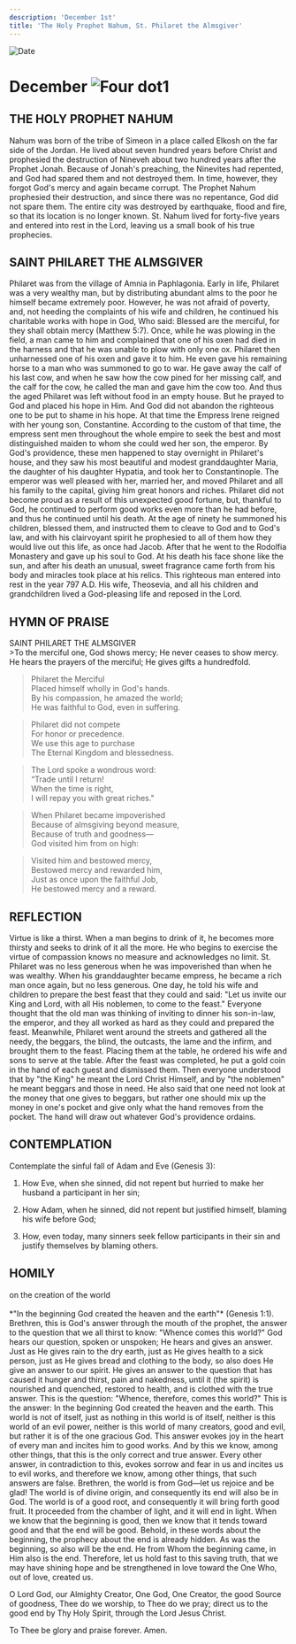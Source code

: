 ```yaml
---
description: 'December 1st'
title: 'The Holy Prophet Nahum, St. Philaret the Almsgiver'
---
```


<CustomPaginator />
<RunningHead />

<Image src="/title-imprint.png" height={68} width={50} alt="Date" className="title-imprint"/>

# <div id="date">December <Image className="four-dot" src="/four-dot.png" height={15} width={15} alt="Four dot" />1</div>

## THE HOLY PROPHET NAHUM

Nahum was born of the tribe of Simeon in a place called Elkosh on the far side of the Jordan. He lived about seven hundred years before Christ and prophesied the destruction of Nineveh about two hundred years after the Prophet Jonah. Because of Jonah's preaching, the Ninevites had repented, and God had spared them and not destroyed them. In time, however, they forgot God's mercy and again became corrupt. The Prophet Nahum prophesied their destruction, and since there was no repentance, God did not spare them. The entire city was destroyed by earthquake, flood and fire, so that its location is no longer known. St. Nahum lived for forty-five years and entered into rest in the Lord, leaving us a small book of his true prophecies.

## SAINT PHILARET THE ALMSGIVER

Philaret was from the village of Amnia in Paphlagonia. Early in life, Philaret was a very wealthy man, but by distributing abundant alms to the poor he himself became extremely poor. However, he was not afraid of poverty, and, not heeding the complaints of his wife and children, he continued his charitable works with hope in God, Who said: Blessed are the merciful, for they shall obtain mercy (Matthew 5:7). Once, while he was plowing in the field, a man came to him and complained that one of his oxen had died in the harness and that he was unable to plow with only one ox. Philaret then unharnessed one of his oxen and gave it to him. He even gave his remaining horse to a man who was summoned to go to war. He gave away the calf of his last cow, and when he saw how the cow pined for her missing calf, and the calf for the cow, he called the man and gave him the cow too. And thus the aged Philaret was left without food in an empty house. But he prayed to God and placed his hope in Him. And God did not abandon the righteous one to be put to shame in his hope. At that time the Empress Irene reigned with her young son, Constantine. According to the custom of that time, the empress sent men throughout the whole empire to seek the best and most distinguished maiden to whom she could wed her son, the emperor. By God's providence, these men happened to stay overnight in Philaret's house, and they saw his most beautiful and modest granddaughter Maria, the daughter of his daughter Hypatia, and took her to Constantinople. The emperor was well pleased with her, married her, and moved Philaret and all his family to the capital, giving him great honors and riches. Philaret did not become proud as a result of this unexpected good fortune, but, thankful to God, he continued to perform good works even more than he had before, and thus he continued until his death. At the age of ninety he summoned his children, blessed them, and instructed them to cleave to God and to God's law, and with his clairvoyant spirit he prophesied to all of them how they would live out this life, as once had Jacob. After that he went to the Rodolfia Monastery and gave up his soul to God. At his death his face shone like the sun, and after his death an unusual, sweet fragrance came forth from his body and miracles took place at his relics. This righteous man entered into rest in the year 797 A.D. His wife, Theosevia, and all his children and grandchildren lived a God-pleasing life and reposed in the Lord.


## HYMN OF PRAISE
<div style={{textAlign:'center', color:'crimson', fontWeight:'bold'}}>
SAINT PHILARET THE ALMSGIVER
</div>
>To the merciful one, God shows mercy;  
He never ceases to show mercy.  
He hears the prayers of the merciful;  
He gives gifts a hundredfold.  
  
>Philaret the Merciful  
Placed himself wholly in God's hands.  
By his compassion, he amazed the world;  
He was faithful to God, even in suffering.  
  
>Philaret did not compete  
For honor or precedence.  
We use this age to purchase  
The Eternal Kingdom and blessedness.  
  
>The Lord spoke a wondrous word:  
“Trade until I return!  
When the time is right,  
I will repay you with great riches."  
  
>When Philaret became impoverished  
Because of almsgiving beyond measure,  
Because of truth and goodness—  
God visited him from on high:  
  
>Visited him and bestowed mercy,  
Bestowed mercy and rewarded him,  
Just as once upon the faithful Job,  
He bestowed mercy and a reward.  


## REFLECTION

Virtue is like a thirst. When a man begins to drink of it, he becomes more thirsty and seeks to drink of it all the more. He who begins to exercise the virtue of compassion knows no measure and acknowledges no limit. St. Philaret was no less generous when he was impoverished than when he was wealthy. When his granddaughter became empress, he became a rich man once again, but no less generous. One day, he told his wife and children to prepare the best feast that they could and said: "Let us invite our King and Lord, with all His noblemen, to come to the feast." Everyone thought that the old man was thinking of inviting to dinner his son-in-law, the emperor, and they all worked as hard as they could and prepared the feast. Meanwhile, Philaret went around the streets and gathered all the needy, the beggars, the blind, the outcasts, the lame and the infirm, and brought them to the feast. Placing them at the table, he ordered his wife and sons to serve at the table. After the feast was completed, he put a gold coin in the hand of each guest and dismissed them. Then everyone understood that by "the King" he meant the Lord Christ Himself, and by "the noblemen" he meant beggars and those in need. He also said that one need not look at the money that one gives to beggars, but rather one should mix up the money in one's pocket and give only what the hand removes from the pocket. The hand will draw out whatever God's providence ordains.


## CONTEMPLATION

Contemplate the sinful fall of Adam and Eve (Genesis 3):

1. How Eve, when she sinned, did not repent but hurried to make her husband a participant in her sin;

2. How Adam, when he sinned, did not repent but justified himself, blaming his wife before God;

3. How, even today, many sinners seek fellow participants in their sin and justify themselves by blaming others.


## HOMILY
<div style={{textAlign:'center', color:'crimson', fontWeight:'bold'}}>
on the creation of the world
</div>
<br />
<div style={{textAlign:'right'}}>
*"In the beginning God created the heaven and the earth"* (Genesis 1:1).
</div>
Brethren, this is God's answer through the mouth of the prophet, the answer to the question that we all thirst to know: "Whence comes this world?" God hears our question, spoken or unspoken; He hears and gives an answer. Just as He gives rain to the dry earth, just as He gives health to a sick person, just as He gives bread and clothing to the body, so also does He give an answer to our spirit. He gives an answer to the question that has caused it hunger and thirst, pain and nakedness, until it (the spirit) is nourished and quenched, restored to health, and is clothed with the true answer. This is the question: "Whence, therefore, comes this world?" This is the answer: In the beginning God created the heaven and the earth. This world is not of itself, just as nothing in this world is of itself, neither is this world of an evil power, neither is this world of many creators, good and evil, but rather it is of the one gracious God. This answer evokes joy in the heart of every man and incites him to good works. And by this we know, among other things, that this is the only correct and true answer. Every other answer, in contradiction to this, evokes sorrow and fear in us and incites us to evil works, and therefore we know, among other things, that such answers are false. Brethren, the world is from God—let us rejoice and be glad! The world is of divine origin, and consequently its end will also be in God. The world is of a good root, and consequently it will bring forth good fruit. It proceeded from the chamber of light, and it will end in light. When we know that the beginning is good, then we know that it tends toward good and that the end will be good. Behold, in these words about the beginning, the prophecy about the end is already hidden. As was the beginning, so also will be the end. He from Whom the beginning came, in Him also is the end. Therefore, let us hold fast to this saving truth, that we may have shining hope and be strengthened in love toward the One Who, out of love, created us.

O Lord God, our Almighty Creator, One God, One Creator, the good Source of goodness, Thee do we worship, to Thee do we pray; direct us to the good end by Thy Holy Spirit, through the Lord Jesus Christ.

To Thee be glory and praise forever. Amen.